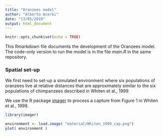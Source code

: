 ```yaml
---
title: "Oranzees model"
author: "Alberto Acerbi"
date: "13/05/2019"
output: html_document
---
```


```r
knitr::opts_chunk$set(echo = TRUE)
```


This Rmarkdown file documents the development of the Oranzees model. The code-only version to run the model is in the file *main.R* in the same repository.

### Spatial set-up

We first need to set-up a simulated environment where six populations of oranzees live at relative distances that are approximately similar to the six populations of chimpanzees described in Whiten et al., 1999 

We use the R package [imager](https://dahtah.github.io/imager/imager.html) to process a capture from Figure 1 in Whiten et al., 1999.

```r
library(imager)

environment <- load.image( "material/Whiten_1999_cap.png")
plot( environment )
```
